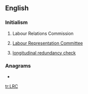 ==English==

===Initialism===
{{en-initialism}}

# {{label|en|Ireland}} Labour Relations Commission
# {{label|en|British}} [[w:Labour Representation Committee|Labour Representation Committee]]
# [[w:longitudinal redundancy check|longitudinal redundancy check]]

===Anagrams===
* {{l|en|CLR}}
[[tr:LRC]]